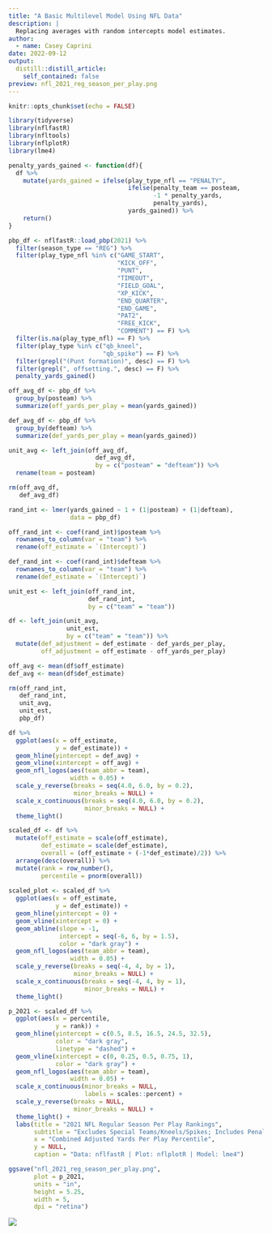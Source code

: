 ```yaml
---
title: "A Basic Multilevel Model Using NFL Data"
description: |
  Replacing averages with random intercepts model estimates.
author:
  - name: Casey Caprini
date: 2022-09-12
output:
  distill::distill_article:
    self_contained: false
preview: nfl_2021_reg_season_per_play.png
---
```



```r
knitr::opts_chunk$set(echo = FALSE)
```

```r

library(tidyverse)
library(nflfastR)
library(nfltools)
library(nflplotR)
library(lme4)

```

```r

penalty_yards_gained <- function(df){
  df %>%
    mutate(yards_gained = ifelse(play_type_nfl == "PENALTY",
                                 ifelse(penalty_team == posteam,
                                        -1 * penalty_yards,
                                        penalty_yards),
                                 yards_gained)) %>%
    return()
}

```

```r

pbp_df <- nflfastR::load_pbp(2021) %>%
  filter(season_type == "REG") %>%
  filter(play_type_nfl %in% c("GAME_START",
                              "KICK_OFF",
                              "PUNT",
                              "TIMEOUT",
                              "FIELD_GOAL",
                              "XP_KICK",
                              "END_QUARTER",
                              "END_GAME",
                              "PAT2",
                              "FREE_KICK",
                              "COMMENT") == F) %>%
  filter(is.na(play_type_nfl) == F) %>%
  filter(play_type %in% c("qb_kneel",
                          "qb_spike") == F) %>%
  filter(grepl("(Punt formation)", desc) == F) %>%
  filter(grepl(", offsetting.", desc) == F) %>%
  penalty_yards_gained()

```

```r

off_avg_df <- pbp_df %>%
  group_by(posteam) %>%
  summarize(off_yards_per_play = mean(yards_gained))

def_avg_df <- pbp_df %>%
  group_by(defteam) %>%
  summarize(def_yards_per_play = mean(yards_gained))

unit_avg <- left_join(off_avg_df,
                        def_avg_df,
                        by = c("posteam" = "defteam")) %>%
  rename(team = posteam)

rm(off_avg_df,
   def_avg_df)

```

```r

rand_int <- lmer(yards_gained ~ 1 + (1|posteam) + (1|defteam),
                 data = pbp_df)

off_rand_int <- coef(rand_int)$posteam %>%
  rownames_to_column(var = "team") %>%
  rename(off_estimate = `(Intercept)`)

def_rand_int <- coef(rand_int)$defteam %>%
  rownames_to_column(var = "team") %>%
  rename(def_estimate = `(Intercept)`)

unit_est <- left_join(off_rand_int,
                      def_rand_int,
                      by = c("team" = "team"))

df <- left_join(unit_avg,
                unit_est,
                by = c("team" = "team")) %>%
  mutate(def_adjustment = def_estimate - def_yards_per_play,
         off_adjustment = off_estimate - off_yards_per_play)

off_avg <- mean(df$off_estimate)
def_avg <- mean(df$def_estimate)

rm(off_rand_int,
   def_rand_int,
   unit_avg,
   unit_est,
   pbp_df)

```

```r

df %>%
  ggplot(aes(x = off_estimate,
             y = def_estimate)) +
  geom_hline(yintercept = def_avg) +
  geom_vline(xintercept = off_avg) +
  geom_nfl_logos(aes(team_abbr = team),
                 width = 0.05) +
  scale_y_reverse(breaks = seq(4.0, 6.0, by = 0.2),
                  minor_breaks = NULL) +
  scale_x_continuous(breaks = seq(4.0, 6.0, by = 0.2),
                     minor_breaks = NULL) +
  theme_light()

```

```r

scaled_df <- df %>%
  mutate(off_estimate = scale(off_estimate),
         def_estimate = scale(def_estimate),
         overall = (off_estimate + (-1*def_estimate)/2)) %>%
  arrange(desc(overall)) %>%
  mutate(rank = row_number(),
         percentile = pnorm(overall))
  
scaled_plot <- scaled_df %>%
  ggplot(aes(x = off_estimate,
             y = def_estimate)) +
  geom_hline(yintercept = 0) +
  geom_vline(xintercept = 0) +
  geom_abline(slope = -1,
              intercept = seq(-6, 6, by = 1.5),
              color = "dark gray") +
  geom_nfl_logos(aes(team_abbr = team),
                 width = 0.05) +
  scale_y_reverse(breaks = seq(-4, 4, by = 1),
                  minor_breaks = NULL) +
  scale_x_continuous(breaks = seq(-4, 4, by = 1),
                     minor_breaks = NULL) +
  theme_light()

p_2021 <- scaled_df %>%
  ggplot(aes(x = percentile,
             y = rank)) +
  geom_hline(yintercept = c(0.5, 8.5, 16.5, 24.5, 32.5),
             color = "dark gray",
             linetype = "dashed") +
  geom_vline(xintercept = c(0, 0.25, 0.5, 0.75, 1),
             color = "dark gray") +
  geom_nfl_logos(aes(team_abbr = team),
                 width = 0.05) +
  scale_x_continuous(minor_breaks = NULL,
                     labels = scales::percent) +
  scale_y_reverse(breaks = NULL,
                  minor_breaks = NULL) +
  theme_light() +
  labs(title = "2021 NFL Regular Season Per Play Rankings",
       subtitle = "Excludes Special Teams/Kneels/Spikes; Includes Penalty Yardage",
       x = "Combined Adjusted Yards Per Play Percentile",
       y = NULL,
       caption = "Data: nflfastR | Plot: nflplotR | Model: lme4")

ggsave("nfl_2021_reg_season_per_play.png",
       plot = p_2021,
       units = "in",
       height = 5.25,
       width = 5,
       dpi = "retina")

```

![](nfl_2021_reg_season_per_play.png)

